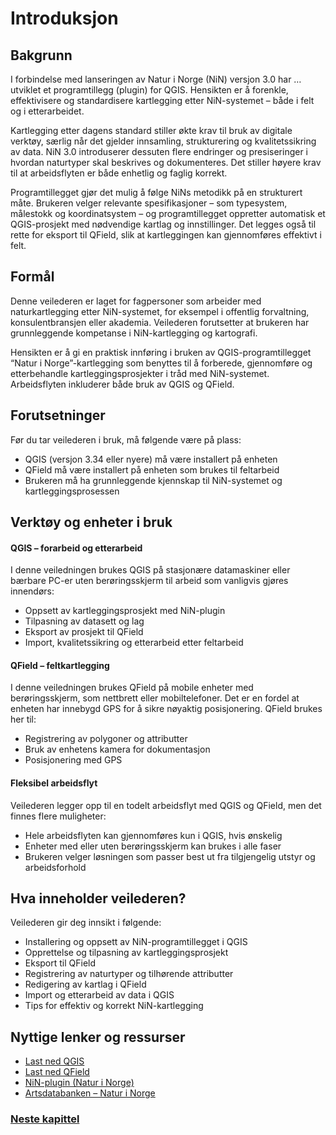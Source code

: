 # Introduksjon

## Bakgrunn

I forbindelse med lanseringen av Natur i Norge (NiN) versjon 3.0 har ... utviklet et programtillegg (plugin) for QGIS. Hensikten er å forenkle, effektivisere og standardisere kartlegging etter NiN-systemet -- både i felt og i etterarbeidet.

Kartlegging etter dagens standard stiller økte krav til bruk av digitale verktøy, særlig når det gjelder innsamling, strukturering og kvalitetssikring av data. NiN 3.0 introduserer dessuten flere endringer og presiseringer i hvordan naturtyper skal beskrives og dokumenteres. Det stiller høyere krav til at arbeidsflyten er både enhetlig og faglig korrekt.

Programtillegget gjør det mulig å følge NiNs metodikk på en strukturert måte. Brukeren velger relevante spesifikasjoner -- som typesystem, målestokk og koordinatsystem -- og programtillegget oppretter automatisk et QGIS-prosjekt med nødvendige kartlag og innstillinger. Det legges også til rette for eksport til QField, slik at kartleggingen kan gjennomføres effektivt i felt.

## Formål

Denne veilederen er laget for fagpersoner som arbeider med naturkartlegging etter NiN-systemet, for eksempel i offentlig forvaltning, konsulentbransjen eller akademia. Veilederen forutsetter at brukeren har grunnleggende kompetanse i NiN-kartlegging og kartografi.

Hensikten er å gi en praktisk innføring i bruken av QGIS-programtillegget "Natur i Norge"-kartlegging som benyttes til å forberede, gjennomføre og etterbehandle kartleggingsprosjekter i tråd med NiN-systemet. Arbeidsflyten inkluderer både bruk av QGIS og QField.

## Forutsetninger

Før du tar veilederen i bruk, må følgende være på plass:

-   QGIS (versjon 3.34 eller nyere) må være installert på enheten
-   QField må være installert på enheten som brukes til feltarbeid
-   Brukeren må ha grunnleggende kjennskap til NiN-systemet og kartleggingsprosessen

## Verktøy og enheter i bruk

#### QGIS -- forarbeid og etterarbeid {.unnumbered}

I denne veiledningen brukes QGIS på stasjonære datamaskiner eller bærbare PC-er uten berøringsskjerm til arbeid som vanligvis gjøres innendørs:

-   Oppsett av kartleggingsprosjekt med NiN-plugin
-   Tilpasning av datasett og lag
-   Eksport av prosjekt til QField
-   Import, kvalitetssikring og etterarbeid etter feltarbeid

#### QField -- feltkartlegging {.unnumbered}

I denne veiledningen brukes QField på mobile enheter med berøringsskjerm, som nettbrett eller mobiltelefoner. Det er en fordel at enheten har innebygd GPS for å sikre nøyaktig posisjonering. QField brukes her til:

-   Registrering av polygoner og attributter
-   Bruk av enhetens kamera for dokumentasjon
-   Posisjonering med GPS

#### Fleksibel arbeidsflyt {.unnumbered}

Veilederen legger opp til en todelt arbeidsflyt med QGIS og QField, men det finnes flere muligheter:

-   Hele arbeidsflyten kan gjennomføres kun i QGIS, hvis ønskelig
-   Enheter med eller uten berøringsskjerm kan brukes i alle faser
-   Brukeren velger løsningen som passer best ut fra tilgjengelig utstyr og arbeidsforhold

## Hva inneholder veilederen?

Veilederen gir deg innsikt i følgende:

-   Installering og oppsett av NiN-programtillegget i QGIS
-   Opprettelse og tilpasning av kartleggingsprosjekt
-   Eksport til QField
-   Registrering av naturtyper og tilhørende attributter
-   Redigering av kartlag i QField
-   Import og etterarbeid av data i QGIS
-   Tips for effektiv og korrekt NiN-kartlegging

## Nyttige lenker og ressurser

-   [Last ned QGIS](https://qgis.org)
-   [Last ned QField](https://qfield.org)
-   [NiN-plugin (Natur i Norge)](https://github.com/Artsdatabanken/nin-innsyn)
-   [Artsdatabanken -- Natur i Norge](https://www.artsdatabanken.no/Pages/135548)

### [Neste kapittel](chapter_2_equipment.Rmd) {.unnumbered}
